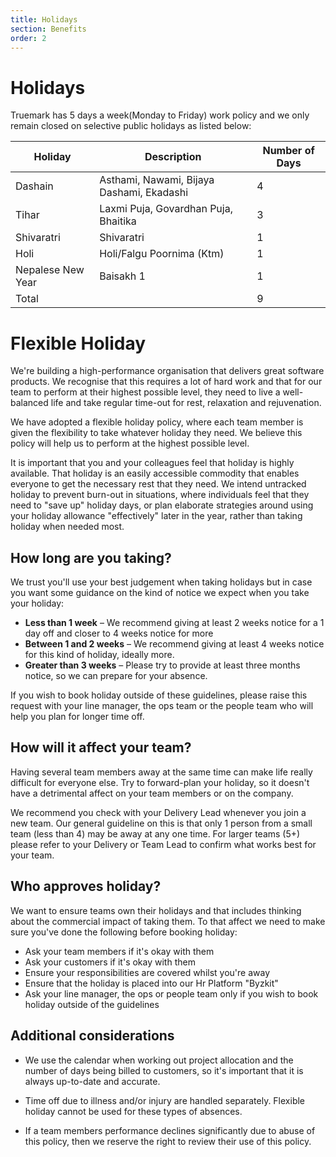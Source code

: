 ```yaml
---
title: Holidays
section: Benefits
order: 2
---
```


# Holidays
Truemark has 5 days a week(Monday to Friday) work policy and we only remain closed on selective public holidays as listed below:

| Holiday | Description | Number of Days |
| ------- |------------ | -------------|
| Dashain | Asthami, Nawami, Bijaya Dashami, Ekadashi | 4 |
| Tihar |  Laxmi Puja, Govardhan Puja, Bhaitika | 3 |
| Shivaratri | Shivaratri | 1 |
| Holi | Holi/Falgu Poornima (Ktm) | 1 |
| Nepalese New Year | Baisakh 1 | 1 |
| Total | | 9 |

# Flexible Holiday

We're building a high-performance organisation that delivers great software products. We recognise that this requires a lot of hard work and that for our team to perform at their highest possible level, they need to live a well-balanced life and take regular time-out for rest, relaxation and rejuvenation.

We have adopted a flexible holiday policy, where each team member is given the flexibility to take whatever holiday they need. We believe this policy will help us to perform at the highest possible level. 

It is important that you and your colleagues feel that holiday is highly available. That holiday is an easily accessible commodity that enables everyone to get the necessary rest that they need. We intend untracked holiday to prevent burn-out in situations, where individuals feel that they need to "save up" holiday days, or plan elaborate strategies around using your holiday allowance "effectively" later in the year, rather than taking holiday when needed most.

## How long are you taking?

We trust you'll use your best judgement when taking holidays but in case you want some guidance on the kind of notice we expect when you take your holiday:

* **Less than 1 week** – We recommend giving at least 2 weeks notice for a 1 day off and closer to 4 weeks notice for more
* **Between 1 and 2 weeks** – We recommend giving at least 4 weeks notice for this kind of holiday, ideally more.
* **Greater than 3 weeks** – Please try to provide at least three months notice, so we can prepare for your absence.

If you wish to book holiday outside of these guidelines, please raise this request with your line manager, the ops team or the people team who will help you plan for longer time off.

## How will it affect your team?

Having several team members away at the same time can make life really difficult for everyone else. Try to forward-plan your holiday, so it doesn't have a detrimental affect on your team members or on the company.

We recommend you check with your Delivery Lead whenever you join a new team. Our general guideline on this is that only 1 person from a small team (less than 4) may be away at any one time. For larger teams (5+) please refer to your Delivery or Team Lead to confirm what works best for your team. 

## Who approves holiday?

We want to ensure teams own their holidays and that includes thinking about the commercial impact of taking them. To that affect we need to make sure you've done the following before booking holiday:

* Ask your team members if it's okay with them
* Ask your customers if it's okay with them
* Ensure your responsibilities are covered whilst you're away
* Ensure that the holiday is placed into our Hr Platform "Byzkit"
* Ask your line manager, the ops or people team only if you wish to book holiday outside of the guidelines

## Additional considerations

* We use the calendar when working out project allocation and the number of days being billed to customers, so it's important that it is always up-to-date and accurate.

* Time off due to illness and/or injury are handled separately. Flexible holiday cannot be used for these types of absences.

* If a team members performance declines significantly due to abuse of this policy, then we reserve the right to review their use of this policy.

